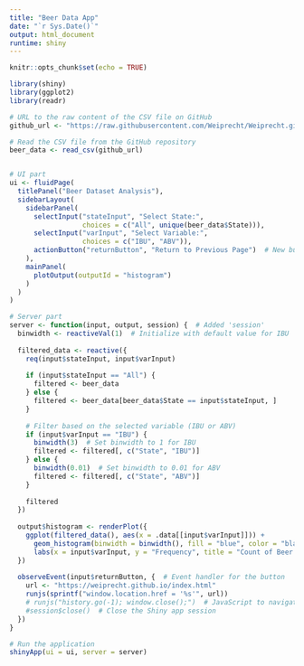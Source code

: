 ```yaml
---
title: "Beer Data App"
date: "`r Sys.Date()`"
output: html_document
runtime: shiny
---
```


```r
knitr::opts_chunk$set(echo = TRUE)
```


```r
library(shiny)
library(ggplot2)
library(readr)

# URL to the raw content of the CSV file on GitHub
github_url <- "https://raw.githubusercontent.com/Weiprecht/Weiprecht.github.io/main/Beer_app/beer_updated.csv"

# Read the CSV file from the GitHub repository
beer_data <- read_csv(github_url)


# UI part
ui <- fluidPage(
  titlePanel("Beer Dataset Analysis"),
  sidebarLayout(
    sidebarPanel(
      selectInput("stateInput", "Select State:",
                  choices = c("All", unique(beer_data$State))),
      selectInput("varInput", "Select Variable:",
                  choices = c("IBU", "ABV")),
      actionButton("returnButton", "Return to Previous Page")  # New button
    ),
    mainPanel(
      plotOutput(outputId = "histogram")
    )
  )
)

# Server part
server <- function(input, output, session) {  # Added 'session'
  binwidth <- reactiveVal(1)  # Initialize with default value for IBU
  
  filtered_data <- reactive({
    req(input$stateInput, input$varInput)
    
    if (input$stateInput == "All") {
      filtered <- beer_data
    } else {
      filtered <- beer_data[beer_data$State == input$stateInput, ]
    }
    
    # Filter based on the selected variable (IBU or ABV)
    if (input$varInput == "IBU") {
      binwidth(3)  # Set binwidth to 1 for IBU
      filtered <- filtered[, c("State", "IBU")]
    } else {
      binwidth(0.01)  # Set binwidth to 0.01 for ABV
      filtered <- filtered[, c("State", "ABV")]
    }
    
    filtered
  })
  
  output$histogram <- renderPlot({
    ggplot(filtered_data(), aes(x = .data[[input$varInput]])) +
      geom_histogram(binwidth = binwidth(), fill = "blue", color = "black") +
      labs(x = input$varInput, y = "Frequency", title = "Count of Beer Observations By State and Variable Type (IBU, ABV)")
  })
  
  observeEvent(input$returnButton, {  # Event handler for the button
    url <- "https://weiprecht.github.io/index.html"
    runjs(sprintf("window.location.href = '%s'", url))
    # runjs("history.go(-1); window.close();")  # JavaScript to navigate back one page
    #session$close()  # Close the Shiny app session
  })
}

# Run the application 
shinyApp(ui = ui, server = server)

```

